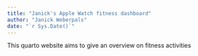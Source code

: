 ```yaml
---
title: "Janick's Apple Watch fitness dashboard"
author: "Janick Weberpals"
date: "`r Sys.Date()`"
---
```


This quarto website aims to give an overview on fitness activities